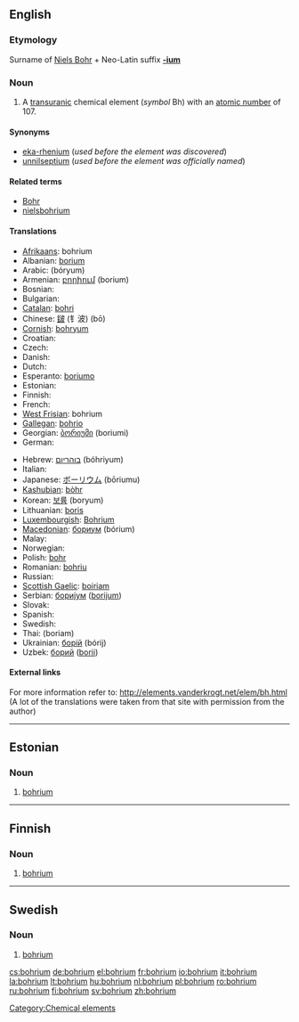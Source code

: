 {{also|Bohrium}}
==English==
{{elements|Bh|seaborgium|Sg|hassium|Hs}}

===Etymology===
Surname of [[w:Niels Bohr|Niels Bohr]] + Neo-Latin suffix '''[[-ium]]'''

===Noun===
{{en-noun|-}}
{{wikipedia}}

# A [[transuranic]] chemical element (''symbol'' Bh) with an [[atomic number]] of 107.

====Synonyms====
* [[eka-rhenium]] (''used before the element was discovered'')
* [[unnilseptium]] (''used before the element was officially named'')

====Related terms====
* [[w:Niels Bohr|Bohr]]
* [[nielsbohrium]]

====Translations====
{{top}}
* [[Afrikaans]]: bohrium
* Albanian: [[borium]]
* Arabic: {{Arab|[[بوريوم]]}} (bóryum) {{m}}
* Armenian: [[բորիում]] (borium)
* Bosnian: {{t-|bs|bohrij}}
* Bulgarian: {{t-|bg|борий|m|tr=bóriî|sc=Cyrl}}
* [[Catalan]]: [[bohri]]
* Chinese: [[𨨏]] (钅波) (bō)
* [[Cornish]]: [[bohryum]]
* Croatian: {{t-|hr|bohrij}}
* Czech: {{t+|cs|bohrium}}
* Danish: {{t-|da|bohrium}}
* Dutch: {{t+|nl|bohrium|n}}
* Esperanto: [[boriumo]]
* Estonian: {{t-|et|bohrium}}
* Finnish: {{t+|fi|bohrium}}
* French: {{t+|fr|bohrium|m}}
* [[West Frisian]]: bohrium
* [[Gallegan]]: [[bohrio]]
* Georgian: [[ბორიუმი]] (boriumi)
* German: {{t+|de|Bohrium|n}}
{{mid}}
* Hebrew: [[בוהריום]] (bóhriyum)
* Italian: {{t-|it|bohrio|m}}
* Japanese: [[ボーリウム]] (bōriumu)
* [[Kashubian]]: [[bòhr]]
* Korean: [[보륨]] (boryum)
* Lithuanian: [[boris]]
* [[Luxembourgish]]: [[Bohrium]] {{n}}
* [[Macedonian]]: [[бориум]] (bórium) {{m}}
* Malay: {{t-|ms|bohrium|xs=Malay}}
* Norwegian: {{t-|no|bohrium}}
* Polish: [[bohr]] {{m}}
* Romanian: [[bohriu]] {{n}}
* Russian: {{t-|ru|борий|m|tr=bórij|sc=Cyrl}}
* [[Scottish Gaelic]]: [[boiriam]]
* Serbian: [[бориjум]] ([[borijum]]) {{m}}
* Slovak: {{t-|sk|bohrium}}
* Spanish: {{t+|es|bohrio|m}}
* Swedish: {{t+|sv|bohrium|n}}
* Thai: {{Thai|[[มอหเรียม]]}} (boriam)
* Ukrainian: [[борiй]] (bórij) {{m}}
* Uzbek: [[борий]] ([[borii]])
{{bottom}}

====External links====
For more information refer to:
http://elements.vanderkrogt.net/elem/bh.html
(A lot of the translations were taken from that site with permission from the author)

[[Category:Chemical elements]]

----

==Estonian==

===Noun===
{{infl|et|noun}}

# {{chemical element|lang=et}} [[#English|bohrium]]

----

==Finnish==
{{wikipedia|lang=fi}}

===Noun===
{{fi-noun}}

# {{chemical element|lang=fi}} [[#English|bohrium]]

----

==Swedish==
{{wikipedia|lang=sv}}

===Noun===
{{infl|sv|noun|g=n}}
{{sv-noun-unc-n|2=bohriumet}}

# {{context|chemical element|lang=sv}} [[#English|bohrium]]

[[cs:bohrium]]
[[de:bohrium]]
[[el:bohrium]]
[[fr:bohrium]]
[[io:bohrium]]
[[it:bohrium]]
[[la:bohrium]]
[[lt:bohrium]]
[[hu:bohrium]]
[[nl:bohrium]]
[[pl:bohrium]]
[[ro:bohrium]]
[[ru:bohrium]]
[[fi:bohrium]]
[[sv:bohrium]]
[[zh:bohrium]]